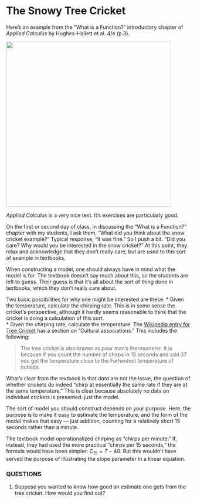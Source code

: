 The Snowy Tree Cricket
========================================================

Here's an example from the "What is a Function?" introductory chapter of *Applied Calculus* by Hughes-Hallett et al. 4/e (p.3).

<image src="AppliedCalcSnowCricket.png" width=450>

*Applied Calculus* is a very nice text.  It's exercises are particularly good.  

On the first or second day of class, in discussing the "What is a Function?" chapter with my students, I ask them, "What did you think about the snow cricket example?"  Typical response, "It was fine."  So I push a bit.  "Did you care?  Why would you be interested in the snow cricket?"  At this point, they relax and acknowledge that they don't really care, but are used to this sort of example in textbooks. 

When constructing a model, one should always have in mind what the model is for.  The textbook doesn't say much about this, so the students are left to guess.  Their guess is that it's all about the sort of thing done in textbooks, which they don't really care about.

Two basic possibilities for why one might be interested are these:
* Given the temperature, calculate the chirping rate.  This is in some sense the cricket's perspective, although it hardly seems reasonable to think that the cricket is doing a calculation of this sort.  
* Given the chirping rate, calculate the temperature.  The [Wikipedia entry for  Tree Cricket](http://en.wikipedia.org/wiki/Tree_cricket) has a section on "Cultural associations." This includes the following: 
<blockquote>
The tree cricket is also known as poor man's thermometer. It is because if you count the number of chirps in 15 seconds and add 37 you get the temperature close to the Farhenheit temperature of outside.
</blockquote>
What's clear from the textbook is that *data* are not the issue, the question of whether crickets do indeed "chirp at essentially the same rate if they are at the same temperature."  This is clear because absolutely no data on individual crickets is presented: just the model.

The sort of model you should construct depends on your purpose.  Here, the purpose is to make it easy to estimate the temperature, and the form of the model makes that easy --- just addition, counting for a relatively short 15 seconds rather than a minute.

The textbook model operationalized chirping as "chirps per minute."  If, instead, they had used the more practical "chirps per 15 seconds," the formula would have been simpler: $C_{15} = T - 40$.  But this wouldn't have served the purpose of illustrating the slope parameter in a linear equation.

### QUESTIONS
1. Suppose you wanted to know how good an estimate one gets from the tree cricket.  How would you find out?